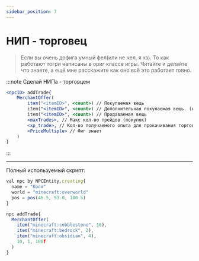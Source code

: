 ```yaml
---
sidebar_position: 7
---
```


# НИП - торговец

> Если вы очень дофига умный фел(или не чел, я хз). То как работают тогри написаны в ориг классе игры. Читайте и делайте что знаете, а ещё мне расскажите как оно всё это работает говно.

:::note Сделай НИПа - торговцем
```jsx
<npcID> addTrade{
    MerchantOffer(
        item("<itemID>", <count>) // Покупаемая вещь
        item("<itemID>", <count>) // Дополнительная покупаемая вещь. (не обязательно)
        item("<itemID>", <count>) // Продаваемая вещь
        <maxTrades>, // Макс кол-во трейдов (покупок)
        <xp_trade>, // Кол-во получаемого опыта для прокачивания торговца
        <PriceMultiple> // Фиг знает
    )
}
```
:::

---

Полный используемый скрипт:
```jsx
val npc by NPCEntity.creating{
  name = "Коля"
  world = "minecraft:overworld"
  pos = pos(46.5, 93.0, 100.5) 
}

npc addTrade{
  MerchantOffer(
    item("minecraft:cobblestone", 16),
    item("minecraft:bedrock", 2),
    item("minecraft:obsidian", 4),
    10, 1, 100f
  )
}
```